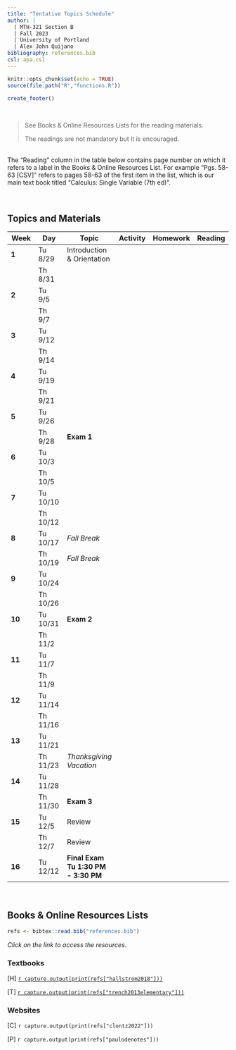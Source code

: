 ---
title: "Tentative Topics Schedule"
author: |
  | MTH-321 Section B
  | Fall 2023
  | University of Portland
  | Alex John Quijano
bibliography: references.bib
csl: apa.csl
---

```{r setup, include=FALSE}
knitr::opts_chunk$set(echo = TRUE)
source(file.path("R","functions.R"))
```

```{r echo=FALSE}
create_footer()
```

<br>

> See Books & Online Resources Lists for the reading materials.
>
> The readings are not mandatory but it is encouraged.

<br>The "Reading" column in the table below contains page number on which it refers to a label in the Books & Online Resources List. For example "Pgs. 58-63 [CSV]" refers to pages 58-63 of the first item in the list, which is our main text book titled "Calculus: Single Variable (7th ed)".

<br>

## **Topics and Materials**

| **Week** | **Day** | **Topic** | **Activity** | **Homework** | **Reading** |
|---|---|---|---|---|---|
| **1** | Tu 8/29 | Introduction & Orientation |  |  |  |
|  | Th 8/31 |  |  |  |  |
| **2** | Tu 9/5 |  |  |  |  |
|  | Th 9/7 |  |  |  |  |
| **3** | Tu 9/12 |  |  |  |  |
|  | Th 9/14 |  |  |  |  |
| **4** | Tu 9/19 |  |  |  |  |
|  | Th 9/21 |  |  |  |  |
| **5** | Tu 9/26 |  |  |  |  |
|  | Th 9/28 | **Exam 1** |  |  |  |
| **6** | Tu 10/3 |  |  |  |  |
|  | Th 10/5 |  |  |  |  |
| **7** | Tu 10/10 |  |  |  |  |
|  | Th 10/12 |  |  |  |  |
| **8** | Tu 10/17 | _Fall Break_ |  |  |  |
|  | Th 10/19 | _Fall Break_ |  |  |  |
| **9** | Tu 10/24 |  |  |  |  |
|  | Th 10/26 |  |  |  |  |
| **10** | Tu 10/31 | **Exam 2** |  |  |  |
|  | Th 11/2 |  |  |  |  |
| **11** | Tu 11/7 |  |  |  |  |
|  | Th 11/9 |  |  |  |  |
| **12** | Tu 11/14 |  |  |  |  |
|  | Th 11/16 |  |  |  |  |
| **13** | Tu 11/21 |  |  |  |  |
|  | Th 11/23 | _Thanksgiving Vacation_ |  |  |  |
| **14** | Tu 11/28 |  |  |  |  |
|  | Th 11/30 | **Exam 3** |  |  |  |
| **15** | Tu 12/5 | Review |  |  |  |
|  | Th 12/7 | Review |  |  |  |
| **16** | Tu 12/12 | **Final Exam<br>Tu 1:30 PM - 3:30 PM** |  |  |  |

<br>

## **Books & Online Resources Lists**

```{r echo=FALSE}
refs <- bibtex::read.bib("references.bib")
```

*Click on the link to access the resources.*

### Textbooks

[H] [`r capture.output(print(refs["hallstrom2018"]))`](https://drive.google.com/file/d/12G9cs0RQPqiXb7vjJXVH58ePJ8DZBgC1/view?usp=sharing){target="_blank"}

[T] [`r capture.output(print(refs["trench2013elementary"]))`](https://digitalcommons.trinity.edu/cgi/viewcontent.cgi?article=1007&context=mono){target="_blank"}

### Websites

[C] `r capture.output(print(refs["clontz2022"]))`

[P] `r capture.output(print(refs["paulodenotes"]))`

<br>
